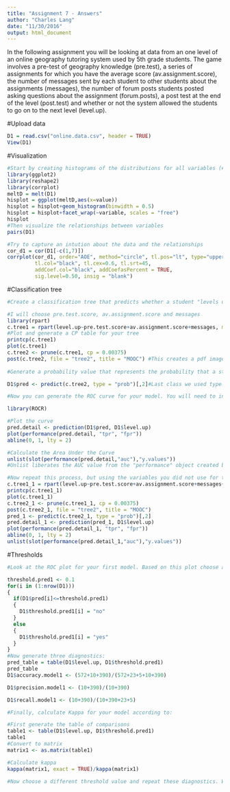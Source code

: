 ```yaml
---
title: "Assignment 7 - Answers"
author: "Charles Lang"
date: "11/30/2016"
output: html_document
---
```


In the following assignment you will be looking at data from an one level of an online geography tutoring system used by 5th grade students. The game involves a pre-test of geography knowledge (pre.test), a series of assignments for which you have the average score (av.assignment.score),  the number of messages sent by each student to other students about the assignments (messages), the number of forum posts students posted asking questions about the assignment (forum.posts), a post test at the end of the level (post.test) and whether or not the system allowed the students to go on to the next level (level.up).  

#Upload data
```r
D1 = read.csv("online.data.csv", header = TRUE)
View(D1)

```

#Visualization 
```r
#Start by creating histograms of the distributions for all variables (#HINT: look up "facet" in the ggplot documentation)
library(ggplot2)
library(reshape2)
library(corrplot)
meltD = melt(D1)
hisplot = ggplot(meltD,aes(x=value))
hisplot = hisplot+geom_histogram(binwidth = 0.5)
hisplot = hisplot+facet_wrap(~variable, scales = "free")
hisplot
#Then visualize the relationships between variables
pairs(D1)

#Try to capture an intution about the data and the relationships
cor_d1 = cor(D1[-c(1,7)])
corrplot(cor_d1, order="AOE", method="circle", tl.pos="lt", type="upper",        
         tl.col="black", tl.cex=0.6, tl.srt=45, 
         addCoef.col="black", addCoefasPercent = TRUE,
         sig.level=0.50, insig = "blank")
```
#Classification tree
```r
#Create a classification tree that predicts whether a student "levels up" in the online course using three variables of your choice (As we did last time, set all controls to their minimums)

#I will choose pre.test.score, av.assignment.score and messages
library(rpart)
c.tree1 = rpart(level.up~pre.test.score+av.assignment.score+messages, method = "class", data = D1, control = rpart.control(minsplit=1, minbucket = 1, cp = 0.001))
#Plot and generate a CP table for your tree 
printcp(c.tree1)
plot(c.tree1)
c.tree2 <- prune(c.tree1, cp = 0.00375)
post(c.tree2, file = "tree2", title = "MOOC") #This creates a pdf image of the tree
 
#Generate a probability value that represents the probability that a student levels up based your classification tree 

D1$pred <- predict(c.tree2, type = "prob")[,2]#Last class we used type = "class" which predicted the classification for us, this time we are using type = "prob" to see the probability that our classififcation is based on.

#Now you can generate the ROC curve for your model. You will need to install the package ROCR to do this.

library(ROCR)

#Plot the curve
pred.detail <- prediction(D1$pred, D1$level.up) 
plot(performance(pred.detail, "tpr", "fpr"))
abline(0, 1, lty = 2)

#Calculate the Area Under the Curve
unlist(slot(performance(pred.detail,"auc"),"y.values"))
#Unlist liberates the AUC value from the "performance" object created by ROCR

#Now repeat this process, but using the variables you did not use for the previous model and compare the plots & results of your two models. Which one do you think was the better model? Why?
c.tree1_1 = rpart(level.up~pre.test.score+av.assignment.score+messages+forum.posts, method = "class", data = D1, control = rpart.control(minsplit=1, minbucket = 1, cp = 0.001))
printcp(c.tree1_1)
plot(c.tree1_1)
c.tree2_1 <- prune(c.tree1_1, cp = 0.00375)
post(c.tree2_1, file = "tree2", title = "MOOC")
pred_1 <- predict(c.tree2_1, type = "prob")[,2]
pred.detail_1 <- prediction(pred_1, D1$level.up) 
plot(performance(pred.detail_1, "tpr", "fpr"))
abline(0, 1, lty = 2)
unlist(slot(performance(pred.detail_1,"auc"),"y.values"))

```
#Thresholds
```r
#Look at the ROC plot for your first model. Based on this plot choose a probability threshold that balances capturing the most correct predictions against false positives. Then generate a new variable in your data set that classifies each student according to your chosen threshold.

threshold.pred1 <- 0.1
for(i in (1:nrow(D1)))
{
  if(D1$pred[i]<=threshold.pred1)
  {
    D1$threshold.pred1[i] = "no"
  }
  else
  {
    D1$threshold.pred1[i] = "yes"
  }
}
#Now generate three diagnostics:
pred_table = table(D1$level.up, D1$threshold.pred1)
pred_table
D1$accuracy.model1 <- (572+10+390)/(572+23+5+10+390)

D1$precision.model1 <- (10+390)/(10+390)

D1$recall.model1 <- (10+390)/(10+390+23+5)

#Finally, calculate Kappa for your model according to:

#First generate the table of comparisons
table1 <- table(D1$level.up, D1$threshold.pred1)
table1
#Convert to matrix
matrix1 <- as.matrix(table1)

#Calculate kappa
kappa(matrix1, exact = TRUE)/kappa(matrix1)

#Now choose a different threshold value and repeat these diagnostics. What conclusions can you draw about your two thresholds?

```


